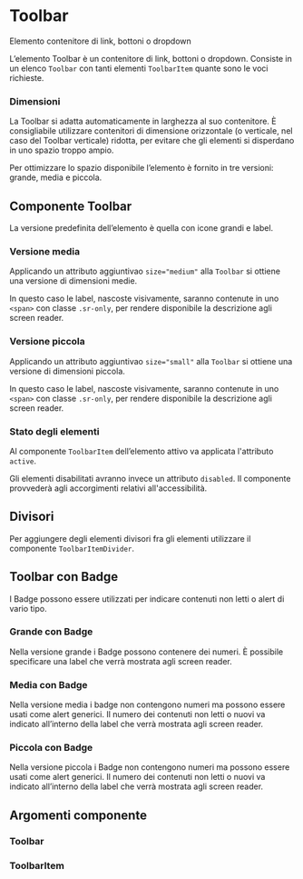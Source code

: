 
<Meta title='Documentazione/Menu di navigazione/Toolbar' of={Toolbar} />

# Toolbar

Elemento contenitore di link, bottoni o dropdown

L’elemento Toolbar è un contenitore di link, bottoni o dropdown. Consiste in un elenco `Toolbar` con tanti elementi `ToolbarItem` quante sono le voci richieste.

### Dimensioni

La Toolbar si adatta automaticamente in larghezza al suo contenitore. È consigliabile utilizzare contenitori di dimensione orizzontale (o verticale, nel caso del Toolbar verticale) ridotta, per evitare che gli elementi si disperdano in uno spazio troppo ampio.

Per ottimizzare lo spazio disponibile l’elemento è fornito in tre versioni: grande, media e piccola.

## Componente Toolbar

La versione predefinita dell’elemento è quella con icone grandi e label.

<Canvas>
  <Story id='componenti-toolbar--esempio' />
</Canvas>

### Versione media

Applicando un attributo aggiuntivao `size="medium"` alla `Toolbar` si ottiene una versione di dimensioni medie.

In questo caso le label, nascoste visivamente, saranno contenute in uno `<span>` con classe `.sr-only`, per rendere disponibile la descrizione agli screen reader.

<Canvas>
  <Story id='componenti-toolbar--esempio-medium' />
</Canvas>

### Versione piccola

Applicando un attributo aggiuntivao `size="small"` alla `Toolbar` si ottiene una versione di dimensioni piccola.

In questo caso le label, nascoste visivamente, saranno contenute in uno `<span>` con classe `.sr-only`, per rendere disponibile la descrizione agli screen reader.

<Canvas>
  <Story id='componenti-toolbar--esempio-small' />
</Canvas>

### Stato degli elementi

Al componente `ToolbarItem` dell’elemento attivo va applicata l'attributo `active`.

Gli elementi disabilitati avranno invece un attributo `disabled`. Il componente provvederà agli accorgimenti relativi all'accessibilità.

## Divisori

Per aggiungere degli elementi divisori fra gli elementi utilizzare il componente `ToolbarItemDivider`.

<Canvas>
  <Story id='componenti-toolbar--esempio-with-divider' />
</Canvas>

## Toolbar con Badge

I Badge possono essere utilizzati per indicare contenuti non letti o alert di vario tipo.

### Grande con Badge

Nella versione grande i Badge possono contenere dei numeri. È possibile specificare una label che verrà mostrata agli screen reader.

<Canvas>
  <Story id='componenti-toolbar--esempio-con-badge-grande' />
</Canvas>

### Media con Badge

Nella versione media i badge non contengono numeri ma possono essere usati come alert generici. Il numero dei contenuti non letti o nuovi va indicato all’interno della label che verrà mostrata agli screen reader.

<Canvas>
  <Story id='componenti-toolbar--esempio-con-badge-medio' />
</Canvas>

### Piccola con Badge

Nella versione piccola i Badge non contengono numeri ma possono essere usati come alert generici. Il numero dei contenuti non letti o nuovi va indicato all’interno della label che verrà mostrata agli screen reader.

<Canvas>
  <Story id='componenti-toolbar--esempio-con-badge-piccolo' />
</Canvas>

## Argomenti componente

### Toolbar

<ArgsTable of={Toolbar} />

### ToolbarItem

<ArgsTable of={ToolbarItem} />
